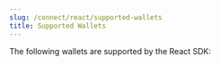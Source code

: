 ```yaml
---
slug: /connect/react/supported-wallets
title: Supported Wallets
---
```



The following wallets are supported by the React SDK:

<div className="row" style={{ marginBottom: 12, padding: 8, paddingTop: 0 }}>
  <div className="col col--4" style={{ padding: 8 }}>
    <QuickstartCard
      name="Smart Wallet"
      link="react/react.smartwallet"
      image="/assets/wallets/smart-wallet.svg"
      description="Deploy and connect ERC-4337 compatible smart contract wallets."
    />
  </div>
  <div className="col col--4" style={{ padding: 8 }}>
    <QuickstartCard
      name="Local Wallet"
      link="/react/react.localwallet"
      image="/assets/wallets/local-wallet.svg"
      description="Generate wallets for new users"
    />
  </div>
  <div className="col col--4" style={{ padding: 8 }}>
    <QuickstartCard
      name="Safe"
      link="/react/react.safewallet"
      image="/assets/wallets/gnosis.png"
      description="Connect to multi-sig wallets via Safe"
    />
  </div>
  <div className="col col--4" style={{ padding: 8 }}>
    <QuickstartCard
      name="Paper"
      link="/react/react.paperwallet"
      image="/assets/wallets/paper.svg"
      description="Connect with email, phone number or social login"
    />
  </div>
  <div className="col col--4" style={{ padding: 8 }}>
    <QuickstartCard
      name="MetaMask"
      link="/react/react.metamaskwallet"
      image="/assets/wallets/metamask.png"
      description="Connect with MetaMask (default)"
    />
  </div>
  <div className="col col--4" style={{ padding: 8 }}>
    <QuickstartCard
      name="Rainbow"
      link="/react/react.rainbowwallet"
      image="/assets/wallets/rainbow.png"
      description="Connect with Rainbow (default)"
    />
  </div>
  <div className="col col--4" style={{ padding: 8 }}>
    <QuickstartCard
      name="Coinbase"
      link="/react/react.coinbasewallet (default)"
      image="/assets/wallets/coinbase.png"
      description="Connect with Coinbase Wallet"
    />
  </div>
  <div className="col col--4" style={{ padding: 8 }}>
    <QuickstartCard
      name="Trust"
      link="/react/react.trustwallet"
      image="/assets/wallets/trust.png"
      description="Connect with Trust Wallet (default)"
    />
  </div>
  <div className="col col--4" style={{ padding: 8 }}>
    <QuickstartCard
      name="WalletConnect"
      link="/react/react.walletconnectwallet"
      image="/assets/wallets/walletconnect.svg"
      description="Connect with Wallet Connect (default)"
    />
  </div>
  <div className="col col--4" style={{ padding: 8 }}>
    <QuickstartCard
      name="Blockto"
      link="/react/react.blocktowallet"
      image="/assets/wallets/blockto.png"
      description="An ERC-4337 compatible smart wallet."
    />
  </div>
  <div className="col col--4" style={{ padding: 8 }}>
    <QuickstartCard
      name="Frame"
      link="/react/react.framewallet"
      image="/assets/wallets/framemint.png"
      description="Runs as a native desktop application on MacOS, Windows and Linux"
    />
  </div>
  <div className="col col--4" style={{ padding: 8 }}>
    <QuickstartCard
      name="Magic Link"
      link="/react/react.magiclink"
      image="/assets/wallets/magic.png"
      description="Connect with email, phone number or social Login"
    />
  </div>
  <div className="col col--4" style={{ padding: 8 }}>
    <QuickstartCard
      name="Zerion"
      link="/react/react.zerionwallet"
      image="/assets/wallets/zerion.svg"
      description="Connect with Zerion Wallet (default)"
    />
  </div>
  <div className="col col--4" style={{ padding: 8 }}>
    <QuickstartCard
      name="Phantom"
      link="/react/react.phantomwallet"
      image="/assets/wallets/phantom.svg"
      description="Connect with Phantom Wallet (default)"
    />
  </div>
</div>
